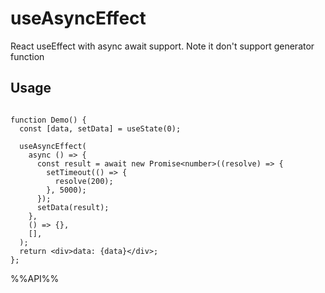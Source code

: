 # useAsyncEffect

React useEffect with async await support. Note it don't support generator function


## Usage

```tsx live

function Demo() {
  const [data, setData] = useState(0);

  useAsyncEffect(
    async () => {
      const result = await new Promise<number>((resolve) => {
        setTimeout(() => {
          resolve(200);
        }, 5000);
      });
      setData(result);
    },
    () => {},
    [],
  );
  return <div>data: {data}</div>;
};

```

%%API%%